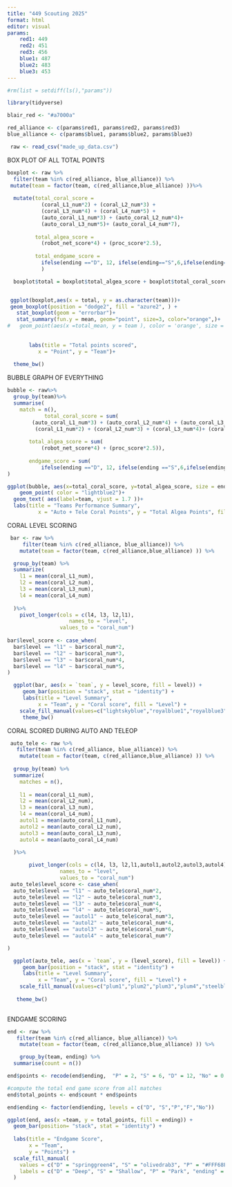 ```yaml
---
title: "449 Scouting 2025"
format: html
editor: visual
params:
    red1: 449
    red2: 451
    red3: 456
    blue1: 487
    blue2: 483
    blue3: 453
---
```


```r
#rm(list = setdiff(ls(),"params"))

library(tidyverse)

blair_red <- "#a7000a"

red_alliance <- c(params$red1, params$red2, params$red3)
blue_alliance <- c(params$blue1, params$blue2, params$blue3)

 raw <- read_csv("made_up_data.csv")

```

BOX PLOT OF ALL TOTAL POINTS

```r
boxplot <- raw %>%
  filter(team %in% c(red_alliance, blue_alliance)) %>%
 mutate(team = factor(team, c(red_alliance,blue_alliance) ))%>%
   
  mutate(total_coral_score = 
           (coral_L1_num*2) + (coral_L2_num*3) + 
           (coral_L3_num*4) + (coral_L4_num*5) + 
           (auto_coral_L1_num*3) + (auto_coral_L2_num*4)+ 
           (auto_coral_L3_num*5)+ (auto_coral_L4_num*7),
         
         total_algea_score = 
           (robot_net_score*4) + (proc_score*2.5),
         
         total_endgame_score = 
           ifelse(ending =="D", 12, ifelse(ending=="S",6,ifelse(ending=="P", 2, 0)))
           )

  boxplot$total = boxplot$total_algea_score + boxplot$total_coral_score+boxplot$total_endgame_score


 ggplot(boxplot,aes(x = total, y = as.character(team)))+
 geom_boxplot(position = "dodge2", fill = "azure2", ) +
   stat_boxplot(geom = "errorbar")+
   stat_summary(fun.y = mean, geom="point", size=3, color="orange",)+
#   geom_point(aes(x =total_mean, y = team ), color = 'orange', size = 2)
  
    
       labs(title = "Total points scored",
          x = "Point", y = "Team")+
    
  theme_bw()
```

BUBBLE GRAPH OF EVERYTHING

```r
bubble <- raw%>%
  group_by(team)%>%
  summarise(
    match = n(),
            total_coral_score = sum(
        (auto_coral_L1_num*3) + (auto_coral_L2_num*4) + (auto_coral_L3_num*6) + (auto_coral_L4_num*7) + 
         (coral_L1_num*2) + (coral_L2_num*3) + (coral_L3_num*4)+ (coral_L4_num*5)),
      
       total_algea_score = sum(
           (robot_net_score*4) + (proc_score*2.5)),
         
       endgame_score = sum(
           ifelse(ending =="D", 12, ifelse(ending =="S",6,ifelse(ending =="P", 2, 0)))),
)

ggplot(bubble, aes(x=total_coral_score, y=total_algea_score, size = endgame_score)) +
    geom_point( color = "lightblue2")+
  geom_text( aes(label=team, vjust = 1.7 ))+
  labs(title = "Teams Performance Summary", 
          x = "Auto + Tele Coral Points", y = "Total Algea Points", fill = "Auto+End", size = "Endgame")
```

CORAL LEVEL SCORING

```r
 bar <- raw %>%
     filter(team %in% c(red_alliance, blue_alliance)) %>%
    mutate(team = factor(team, c(red_alliance,blue_alliance) )) %>%

  group_by(team) %>%
  summarize(
    l1 = mean(coral_L1_num),
    l2 = mean(coral_L2_num),
    l3 = mean(coral_L3_num),
    l4 = mean(coral_L4_num)
  
  )%>%
    pivot_longer(cols = c(l4, l3, l2,l1), 
                    names_to = "level", 
                 values_to = "coral_num")
 
bar$level_score <- case_when(
  bar$level == "l1" ~ bar$coral_num*2, 
  bar$level == "l2" ~ bar$coral_num*3, 
  bar$level == "l3" ~ bar$coral_num*4, 
  bar$level == "l4" ~ bar$coral_num*5, 
)

  ggplot(bar, aes(x = `team`, y = level_score, fill = level)) + 
     geom_bar(position = "stack", stat = "identity") + 
     labs(title = "Level Summary", 
          x = "Team", y = "Coral score", fill = "Level") +
    scale_fill_manual(values=c("lightskyblue","royalblue1","royalblue3","navy"))+
     theme_bw()
```

CORAL SCORED DURING AUTO AND TELEOP

```r
 auto_tele <- raw %>%
   filter(team %in% c(red_alliance, blue_alliance)) %>%
    mutate(team = factor(team, c(red_alliance,blue_alliance) )) %>%
   
  group_by(team) %>%
  summarize(
    matches = n(),
  
    l1 = mean(coral_L1_num),
    l2 = mean(coral_L2_num),
    l3 = mean(coral_L3_num),
    l4 = mean(coral_L4_num),
    autol1 = mean(auto_coral_L1_num),
    autol2 = mean(auto_coral_L2_num),
    autol3 = mean(auto_coral_L3_num),
    autol4 = mean(auto_coral_L4_num)
  
  )%>%

       pivot_longer(cols = c(l4, l3, l2,l1,autol1,autol2,autol3,autol4), 
                 names_to = "level", 
                 values_to = "coral_num")
 auto_tele$level_score <- case_when(
  auto_tele$level == "l1" ~ auto_tele$coral_num*2, 
  auto_tele$level == "l2" ~ auto_tele$coral_num*3, 
  auto_tele$level == "l3" ~ auto_tele$coral_num*4, 
  auto_tele$level == "l4" ~ auto_tele$coral_num*5,
  auto_tele$level == "autol1" ~ auto_tele$coral_num*3,
  auto_tele$level == "autol2" ~ auto_tele$coral_num*4,
  auto_tele$level == "autol3" ~ auto_tele$coral_num*6,
  auto_tele$level == "autol4" ~ auto_tele$coral_num*7

)

  ggplot(auto_tele, aes(x = `team`, y = (level_score), fill = level)) + 
     geom_bar(position = "stack", stat = "identity") + 
     labs(title = "Level Summary", 
          x = "Team", y = "Coral score", fill = "Level") +
    scale_fill_manual(values=c("plum1","plum2","plum3","plum4","steelblue2","steelblue3","steelblue","steelblue4"))+
   
   theme_bw() 
  

```

ENDGAME SCORING

```r
end <- raw %>%
   filter(team %in% c(red_alliance, blue_alliance)) %>%
    mutate(team = factor(team, c(red_alliance,blue_alliance) )) %>%

    group_by(team, ending) %>%
  summarise(count = n())

end$points <- recode(end$ending,  "P" = 2, "S" = 6, "D" = 12, "No" = 0, "F" = 0)

#compute the total end game score from all matches
end$total_points <- end$count * end$points

end$ending <- factor(end$ending, levels = c("D", "S","P","F","No"))

ggplot(end, aes(x =team, y = total_points, fill = ending)) +
  geom_bar(position= "stack", stat = "identity") +
  
  labs(title = "Endgame Score",
       x = "Team",
       y = "Points") +
  scale_fill_manual(
    values = c("D" = "springgreen4", "S" = "olivedrab3", "P" = "#FFF68F"),
    labels = c("D" = "Deep", "S" = "Shallow", "P" = "Park", "ending" = "Cage"),
  )
```
